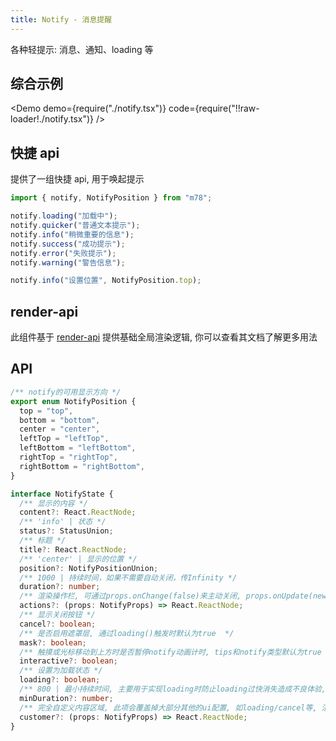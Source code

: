 ```yaml
---
title: Notify - 消息提醒
---
```


各种轻提示: 消息、通知、loading 等

## 综合示例

<Demo
  demo={require("./notify.tsx")}
  code={require("!!raw-loader!./notify.tsx")}
/>

## 快捷 api

提供了一组快捷 api, 用于唤起提示

```ts
import { notify, NotifyPosition } from "m78";

notify.loading("加载中");
notify.quicker("普通文本提示");
notify.info("稍微重要的信息");
notify.success("成功提示");
notify.error("失败提示");
notify.warning("警告信息");

notify.info("设置位置", NotifyPosition.top);
```

## render-api

此组件基于 [render-api](/docs/components/ecology/render-api) 提供基础全局渲染逻辑, 你可以查看其文档了解更多用法

## API

```ts
/** notify的可用显示方向 */
export enum NotifyPosition {
  top = "top",
  bottom = "bottom",
  center = "center",
  leftTop = "leftTop",
  leftBottom = "leftBottom",
  rightTop = "rightTop",
  rightBottom = "rightBottom",
}

interface NotifyState {
  /** 显示的内容 */
  content?: React.ReactNode;
  /** 'info' | 状态 */
  status?: StatusUnion;
  /** 标题 */
  title?: React.ReactNode;
  /** 'center' | 显示的位置 */
  position?: NotifyPositionUnion;
  /** 1000 | 持续时间，如果不需要自动关闭，传Infinity */
  duration?: number;
  /** 渲染操作栏, 可通过props.onChange(false)来主动关闭, props.onUpdate(newState)来更新状态 */
  actions?: (props: NotifyProps) => React.ReactNode;
  /** 显示关闭按钮 */
  cancel?: boolean;
  /** 是否启用遮罩层, 通过loading()触发时默认为true  */
  mask?: boolean;
  /** 触摸或光标移动到上方时是否暂停notify动画计时, tips和notify类型默认为true */
  interactive?: boolean;
  /** 设置为加载状态 */
  loading?: boolean;
  /** 800 | 最小持续时间, 主要用于实现loading时防止loading过快消失造成不良体验, 用于loading()时, 此项默认值为800 */
  minDuration?: number;
  /** 完全自定义内容区域, 此项会覆盖掉大部分其他的ui配置, 如loading/cancel等, 渲染函数内可通过props.onChange(false)来主动关闭, props.onUpdate(newState)来更新状态 */
  customer?: (props: NotifyProps) => React.ReactNode;
}
```
